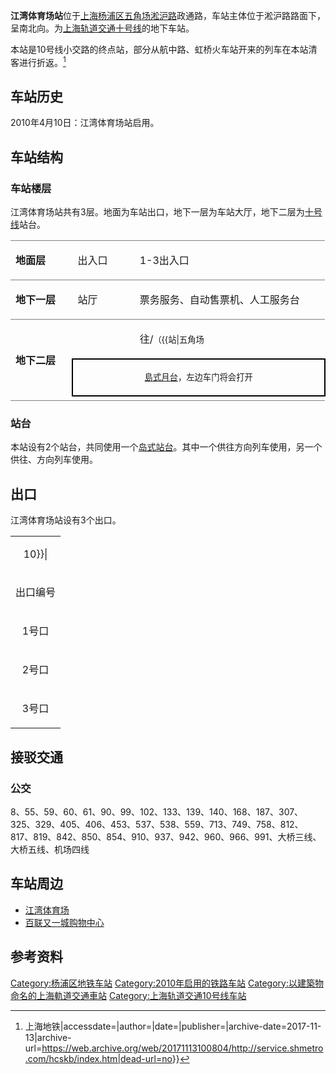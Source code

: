 {{noteTA 
|G1 =Railway}}
{{Infobox station
|name = 江湾体育场
|eng_name = Jiangwan Stadium
|symbol_right =
|linecolour = {{上海地铁颜色|10|yes}}
|image = 201704 Nameboard of Jiangwan Stadium Station.jpg
|caption = 江湾体育场站站台大字壁
|other_name = 
|country = {{PRC}}
|borough = [[上海市|上海市]][[楊浦区|楊浦区]][[五角场街道|五角场街道]]
|address = [[淞沪路|淞沪路]]与[[政通路|政通路]]交叉口
|coordinates = {{coord|31|18|21|N|121|30|34|E|type:railwaystation}}
|elevation = 
|owned = [[上海申通地铁集团|上海申通地铁集团]]
|operator = [[上海地铁|上海地铁]]
|lines = {{上海地铁线路名|10|SL}}
|distance = 
|platform = 1個[[島式月台|島式月台]]
|tracks = 2条
|bus_routes = 
|bus_stands = 
|connections = 
|structure = 地下车站
|hall = 地下站厅
|depth = 
|levels = 
|interchange = 
|exits = 3个
|architect = 
|architectural_style = 
|colour = 
|type = 
|status = 运营中
|code = L10/25
|classification = 
|website = 
|built = 
|opened = {{Start date|2010|4|10|df=y}}
|closed = 
|former = 
|pass_year = 
|passengers = 
|pass_system = 
|pass_rank = 
|mpassengers = 
|trains = 
|station_hours = 
|hours = 
|first = 往{{上海地铁起讫站|10|L|虹桥火车站}}：5:30<br/>往{{上海地铁起讫站|10|L|航中路}}：5:35<br/>往{{上海地铁起讫站|10|R}}：6:16
|last = 往{{上海地铁起讫站|10|L|虹桥火车站}}：22:51<br/>往{{上海地铁起讫站|10|L|航中路}}：22:46<br/>往{{上海地铁起讫站|10|R}}：23:22
|adjacent = {{adjacent stations|system=上海地铁|line=10|left=五角场|right=三门路|note-left=L10/24|note-mid=L10/25|note-right=L10/26}}
}}
'''江湾体育场站'''位于[[上海|上海]][[杨浦区|杨浦区]][[江湾五角场|五角场]][[淞沪路|淞沪路]]政通路，车站主体位于淞沪路路面下，呈南北向。为[[上海轨道交通十号线|上海轨道交通十号线]]的地下车站。

本站是10号线小交路的终点站，部分从航中路、虹桥火车站开来的列车在本站清客进行折返。<ref>{{Cite web|url=http://service.shmetro.com/hcskb/index.htm|title=首末班车时刻表{{!}}上海地铁|accessdate=|author=|date=|publisher=|archive-date=2017-11-13|archive-url=https://web.archive.org/web/20171113100804/http://service.shmetro.com/hcskb/index.htm|dead-url=no}}</ref>

== 车站历史 ==
2010年4月10日：江湾体育场站启用。

== 车站结构 ==
=== 车站楼层 ===
江湾体育场站共有3层。地面为车站出口，地下一层为车站大厅，地下二层为[[上海轨道交通十号线|十号线]]站台。
{|cellspacing=0 cellpadding=3
|style="border-top:solid 1px gray;border-bottom:solid 1px gray;" width=100|'''地面层'''
|style="border-top:solid 1px gray;border-bottom:solid 1px gray;" width=100|出入口
|style="border-top:solid 1px gray;border-bottom:solid 1px gray;" width=350|1-3出入口
|-
|style="border-bottom:solid 1px gray;"|'''地下一层'''
|style="border-bottom:solid 1px gray;"|站厅
|style="border-bottom:solid 1px gray;"|票务服务、自动售票机、人工服务台
|-
|style="border-bottom:solid 1px gray;" rowspan=3|'''地下二层'''
|{{arrow|L}}
|{{上海地铁线路名|10}}往{{站|虹桥火车站}}/{{站|航中路}}<small>（{{站|五角场||上海市}}）</small>
|-
|style="border-top:solid 2px black;border-right:solid 2px black;border-left:solid 2px black;border-bottom:solid 2px black;" colspan=2|<center><small>[[島式月台|島式月台]]，左边车门将会打开</small></center>
|-
|style="border-bottom:solid 1px gray;"|
|style="border-bottom:solid 1px gray;"|{{split text|{{上海地铁线路名|10}}往{{站|基隆路}}<small>（{{站|三门路}}）</small>|{{arrow|R}}}}
|}

{{Gallery
|File:201704 Concourse of Jiangwan Stadium Station.jpg|站厅
|File:Jiangwan Stadium Station.JPG|站台
|File:201704 Platform of Jiangwan Stadium Station.jpg|站台末端
}}

===站台===
本站设有2个站台，共同使用一个[[岛式站台|岛式站台]]。其中一个供往{{上海轨道交通起讫站|10号线实际起点}}方向列车使用，另一个供往{{上海轨道交通起讫站|10号线实际终点}}、{{上海轨道交通起讫站|10号线支线实际终点}}方向列车使用。

==出口 ==
江湾体育场站设有3个出口。
{| class="wikitable"
|colspan=4 align="center" bgcolor={{上海地铁颜色|10}}|
|-
! 出口编号 !! 建议前往目的地 !! 照片
|-
| 1号口 || 政通路、淞沪路、国济路 || 
|-
| 2号口 || 政通路、淞沪路、国济路 || [[File:201704_Exit_2_of_Jiangwan_Stadium_Station.jpg|200px]]
|-
| 3号口 ||  ||
|}

==接驳交通==
===公交===
8、55、59、60、61、90、99、102、133、139、140、168、187、307、325、329、405、406、453、537、538、559、713、749、758、812、817、819、842、850、854、910、937、942、960、966、991、大桥三线、大桥五线、机场四线

== 车站周边 ==
*[[江湾体育中心|江湾体育场]]
*[[百联又一城购物中心|百联又一城购物中心]]

==参考资料==
{{commonscat|Jiangwan Stadium Station}}
{{reflist}}

{{上海轨道交通10号线车站}}

[[Category:杨浦区地铁车站|Category:杨浦区地铁车站]]
[[Category:2010年启用的铁路车站|Category:2010年启用的铁路车站]]
[[Category:以建築物命名的上海軌道交通車站|Category:以建築物命名的上海軌道交通車站]]
[[Category:上海轨道交通10号线车站|Category:上海轨道交通10号线车站]]